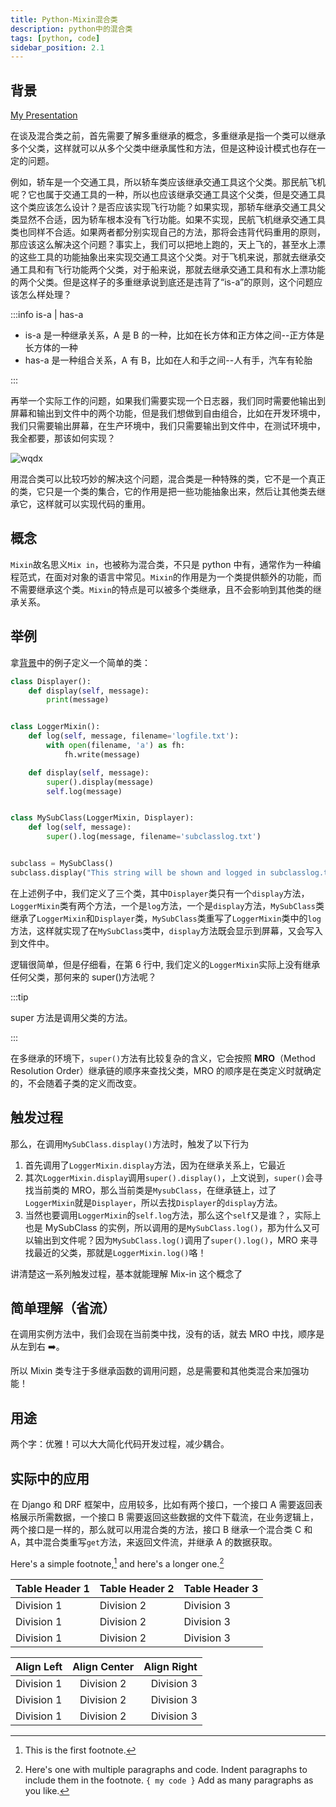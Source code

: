 ```yaml
---
title: Python-Mixin混合类
description: python中的混合类
tags: [python, code]
sidebar_position: 2.1
---
```


## 背景

[My Presentation](pathname:///slides/ppt.html)

在谈及混合类之前，首先需要了解<highlight color="#25c2a0">多重继承</highlight>的概念，多重继承是指一个类可以继承多个父类，这样就可以从多个父类中继承属性和方法，但是这种设计模式也存在一定的问题。

例如，轿车是一个交通工具，所以轿车类应该继承交通工具这个父类。那民航飞机呢？它也属于交通工具的一种，所以也应该继承交通工具这个父类，但是交通工具这个类应该怎么设计？是否应该实现飞行功能？如果实现，那轿车继承交通工具父类显然不合适，因为轿车根本没有飞行功能。如果不实现，民航飞机继承交通工具类也同样不合适。如果两者都分别实现自己的方法，那将会违背代码重用的原则，那应该这么解决这个问题？事实上，我们可以把地上跑的，天上飞的，甚至水上漂的这些工具的功能抽象出来实现交通工具这个父类。对于飞机来说，那就去继承交通工具和有飞行功能两个父类，对于船来说，那就去继承交通工具和有水上漂功能的两个父类。但是这样子的多重继承说到底还是违背了“is-a”的原则，这个问题应该怎么样处理？

:::info is-a | has-a

- is-a 是一种继承关系，A 是 B 的一种，比如在长方体和正方体之间--正方体是长方体的一种
- has-a 是一种组合关系，A 有 B，比如在人和手之间--人有手，汽车有轮胎

:::

再举一个实际工作的问题，如果我们需要实现一个日志器，我们同时需要他输出到屏幕和输出到文件中的两个功能，但是我们想做到自由组合，比如在开发环境中，我们只需要输出屏幕，在生产环境中，我们只需要输出到文件中，在测试环境中，我全都要，那该如何实现？

![wqdx](./wqdy.jpg)

用混合类可以比较巧妙的解决这个问题，混合类是一种特殊的类，它不是一个真正的类，它只是一个类的集合，它的作用是把一些功能抽象出来，然后让其他类去继承它，这样就可以实现代码的重用。

## 概念

`Mixin`故名思义`Mix in`，也被称为混合类，不只是 python 中有，通常作为一种编程范式，在面对对象的语言中常见。`Mixin`的作用是为一个类提供额外的功能，而不需要继承这个类。`Mixin`的特点是可以被多个类继承，且不会影响到其他类的继承关系。

## 举例

拿[背景](#背景)中的例子定义一个简单的类：

```python showLineNumbers title="example.py" {6}
class Displayer():
    def display(self, message):
        print(message)


class LoggerMixin():
    def log(self, message, filename='logfile.txt'):
        with open(filename, 'a') as fh:
            fh.write(message)

    def display(self, message):
        super().display(message)
        self.log(message)


class MySubClass(LoggerMixin, Displayer):
    def log(self, message):
        super().log(message, filename='subclasslog.txt')


subclass = MySubClass()
subclass.display("This string will be shown and logged in subclasslog.txt")
```

在上述例子中，我们定义了三个类，其中`Displayer`类只有一个`display`方法，`LoggerMixin`类有两个方法，一个是`log`方法，一个是`display`方法，`MySubClass`类继承了`LoggerMixin`和`Displayer`类，`MySubClass`类重写了`LoggerMixin`类中的`log`方法，这样就实现了在`MySubClass`类中，`display`方法既会显示到屏幕，又会写入到文件中。

逻辑很简单，但是仔细看，在第 6 行中, 我们定义的`LoggerMixin`实际上没有继承任何父类，那何来的 super()方法呢？

:::tip

super 方法是调用父类的方法。

:::

在多继承的环境下，`super()`方法有比较复杂的含义，它会按照 **MRO**（Method Resolution Order）继承链的顺序来查找父类，MRO 的顺序是在类定义时就确定的，不会随着子类的定义而改变。

## 触发过程

那么，在调用`MySubClass.display()`方法时，触发了以下行为

1. 首先调用了`LoggerMixin.display`方法，因为在继承关系上，它最近
2. 其次`LoggerMixin.display`调用`super().display()`，上文说到，`super()`会寻找当前类的 MRO，那么当前类是`MysubClass`，在继承链上，过了`LoggerMixin`就是`Displayer`，所以去找`Displayer`的`display`方法。
3. 当然也要调用`LoggerMixin`的`self.log`方法，那么这个`self`又是谁？，实际上也是 MySubClass 的实例，所以调用的是`MySubClass.log()`，那为什么又可以输出到文件呢？因为`MySubClass.log()`调用了`super().log()`，MRO 来寻找最近的父类，那就是`LoggerMixin.log()`咯！

讲清楚这一系列触发过程，基本就能理解 Mix-in 这个概念了

## 简单理解（省流）

在调用实例方法中，我们会现在当前类中找，没有的话，就去 MRO 中找，顺序是从左到右 ➡️。

所以 Mixin 类专注于多继承函数的调用问题，总是需要和其他类混合来加强功能！

## 用途

两个字：优雅！可以大大简化代码开发过程，减少耦合。

## 实际中的应用

在 Django 和 DRF 框架中，应用较多，比如有两个接口，一个接口 A 需要返回表格展示所需数据，一个接口 B 需要返回这些数据的文件下载流，在业务逻辑上，两个接口是一样的，那么就可以用混合类的方法，接口 B 继承一个混合类 C 和 A，其中混合类重写`get`方法，来返回文件流，并继承 A 的数据获取。

Here's a simple footnote,[^1] and here's a longer one.[^bignote]

[^1]: This is the first footnote.
[^bignote]:
    Here's one with multiple paragraphs and code.
    Indent paragraphs to include them in the footnote.
    `{ my code }`
    Add as many paragraphs as you like.

| Table Header 1 | Table Header 2 | Table Header 3 |
| -------------- | -------------- | -------------- |
| Division 1     | Division 2     | Division 3     |
| Division 1     | Division 2     | Division 3     |
| Division 1     | Division 2     | Division 3     |

| Align Left | Align Center | Align Right |
| :--------- | :----------: | ----------: |
| Division 1 |  Division 2  |  Division 3 |
| Division 1 |  Division 2  |  Division 3 |
| Division 1 |  Division 2  |  Division 3 |
